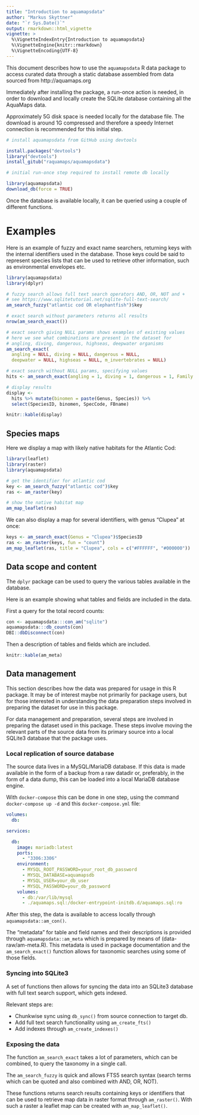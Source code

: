```yaml
---
title: "Introduction to aquamapsdata"
author: "Markus Skyttner"
date: "`r Sys.Date()`"
output: rmarkdown::html_vignette
vignette: >
  %\VignetteIndexEntry{Introduction to aquamapsdata}
  %\VignetteEngine{knitr::rmarkdown}
  %\VignetteEncoding{UTF-8}
---
```


This document describes how to use the `aquamapsdata` R data package to access curated data through a static database assembled from data sourced from http://aquamaps.org

Immediately after installing the package, a run-once action is needed, in order to download and locally create the SQLite database containing all the AquaMaps data.

Approximately 5G disk space is needed locally for the database file. The download is around 1G compressed and therefore a speedy Internet connection is recommended for this initial step.

```r

# install aquamapsdata from GitHub using devtools

install.packages("devtools") 
library("devtools")
install_gitub("raquamaps/aquamapsdata")

# initial run-once step required to install remote db locally

library(aquamapsdata)
download_db(force = TRUE)

```

Once the database is available locally, it can be queried using a couple of different functions.

# Examples

Here is an example of fuzzy and exact name searchers, returning keys with the internal identifiers used in the database. Those keys could be said to represent species lists that can be used to retrieve other information, such as environmental envelopes etc.

```r
library(aquamapsdata)
library(dplyr)

# fuzzy search allows full text search operators AND, OR, NOT and +
# see https://www.sqlitetutorial.net/sqlite-full-text-search/
am_search_fuzzy("atlantic cod OR elephantfish")$key

# exact search without parameters returns all results
nrow(am_search_exact())

# exact search giving NULL params shows examples of existing values
# here we see what combinations are present in the dataset for 
# angling, diving, dangerous, highseas, deepwater organisms
am_search_exact(
  angling = NULL, diving = NULL, dangerous = NULL, 
  deepwater = NULL, highseas = NULL, m_invertebrates = NULL)

# exact search without NULL params, specifying values
hits <- am_search_exact(angling = 1, diving = 1, dangerous = 1, Family = "Callorhinchidae")

# display results
display <- 
  hits %>% mutate(binomen = paste(Genus, Species)) %>%
  select(SpeciesID, binomen, SpecCode, FBname)

knitr::kable(display)

```

## Species maps

Here we display a map with likely native habitats for the Atlantic Cod:

```r

library(leaflet)
library(raster)
library(aquamapsdata)

# get the identifier for atlantic cod
key <- am_search_fuzzy("atlantic cod")$key
ras <- am_raster(key)

# show the native habitat map
am_map_leaflet(ras)
```
We can also display a map for several identifiers, with genus "Clupea" at once:

```r

keys <- am_search_exact(Genus = "Clupea")$SpeciesID
ras <- am_raster(keys, fun = "count")
am_map_leaflet(ras, title = "Clupea", cols = c("#FFFFFF", "#000000"))

```


## Data scope and content

The `dplyr` package can be used to query the various tables available in the database.

Here is an example showing what tables and fields are included in the data.

First a query for the total record counts:

```r

con <- aquamapsdata:::con_am("sqlite")
aquamapsdata:::db_counts(con)
DBI::dbDisconnect(con)
```

Then a description of tables and fields which are included.

```r
knitr::kable(am_meta)
```

## Data management

This section describes how the data was prepared for usage in this R package. It may be of interest maybe not primarily for package users, but for those interested in understanding the data preparation steps involved in preparing the dataset for use in this package.

For data management and preparation, several steps are involved in preparing the dataset used in this package. These steps involve moving the relevant parts of the source data from its primary source into a local SQLite3 database that the package uses.

### Local replication of source database

The source data lives in a MySQL/MariaDB database. If this data is made available in the form of a backup from a raw datadir or, preferably, in the form of a data dump, this can be loaded into a local MariaDB database engine. 

With `docker-compose` this can be done in one step, using the command `docker-compose up -d` and this `docker-compose.yml` file:

```yml
volumes:
  db:

services:

  db:
    image: mariadb:latest
    ports:
      - "3306:3306"
    environment:
      - MYSQL_ROOT_PASSWORD=your_root_db_password
      - MYSQL_DATABASE=aquamapsdb
      - MYSQL_USER=your_db_user
      - MYSQL_PASSWORD=your_db_password
    volumes:
      - db:/var/lib/mysql
      - ./aquamaps.sql:/docker-entrypoint-initdb.d/aquamaps.sql:ro

```

After this step, the data is available to access locally through `aquamapsdata::am_con()`.

The "metadata" for table and field names and their descriptions is provided through `aquamapsdata::am_meta` which is prepared by means of (data-raw/am-meta.R). This metadata is used in package documentation and the `am_search_exact()` function allows for taxonomic searches using some of those fields.

### Syncing into SQLite3

A set of functions then allows for syncing the data into an SQLite3 database with full text search support, which gets indexed. 

Relevant steps are:

- Chunkwise sync using `db_sync()` from source connection to target db.
- Add full text search functionality using `am_create_fts()`
- Add indexes through `am_create_indexes()`

### Exposing the data

The function `am_search_exact` takes a lot of parameters, which can be combined, to query the taxonomy in a single call. 

The `am_search_fuzzy` is quick and allows FTS5 search syntax (search terms which can be quoted and also combined with AND, OR, NOT).

These functions returns search results containing keys or identifiers that can be used to retrieve map data in raster format through `am_raster()`. With such a raster a leaflet map can be created with `am_map_leaflet()`.

